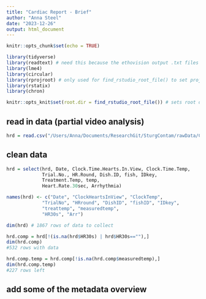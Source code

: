 ```yaml
---
title: "Cardiac Report - Brief"
author: "Anna Steel"
date: "2023-12-26"
output: html_document
---
```


```r
knitr::opts_chunk$set(echo = TRUE)

library(tidyverse)
library(readtext) # need this because the ethovision output .txt files have unusual encoding as UTF-16
library(lme4)
library(circular)
library(rprojroot) # only used for find_rstudio_root_file() to set project wd as root
library(rstatix)
library(chron)

knitr::opts_knit$set(root.dir = find_rstudio_root_file()) # sets root directory to match project directory, not rmd file location
```

## read in data (partial video analysis)
```r
hrd = read.csv("/Users/Anna/Documents/ResearchGit/SturgContam/rawData/Cardiac WSBif2022 VideoAnalysis Partial 20230306.csv")


```

## clean data
```r

hrd = select(hrd, Date, Clock.Time.Hearts.In.View, Clock.Time.Temp, 
             Trial.No., HR.Round, Dish.ID, fish, IDkey,
             Treatment.Temp, temp, 
             Heart.Rate.30sec, Arrhythmia)

names(hrd) <- c("Date", "ClockHeartsInView", "ClockTemp", 
             "TrialNo", "HRround", "DishID", "fishID", "IDkey",
             "treattemp", "measuredtemp", 
             "HR30s", "Arr")

dim(hrd) # 1867 rows of data to collect

hrd.comp = hrd[!(is.na(hrd$HR30s) | hrd$HR30s==""),]
dim(hrd.comp)
#532 rows with data

hrd.comp.temp = hrd.comp[!is.na(hrd.comp$measuredtemp),]
dim(hrd.comp.temp)
#227 rows left

```


## add some of the metadata overview